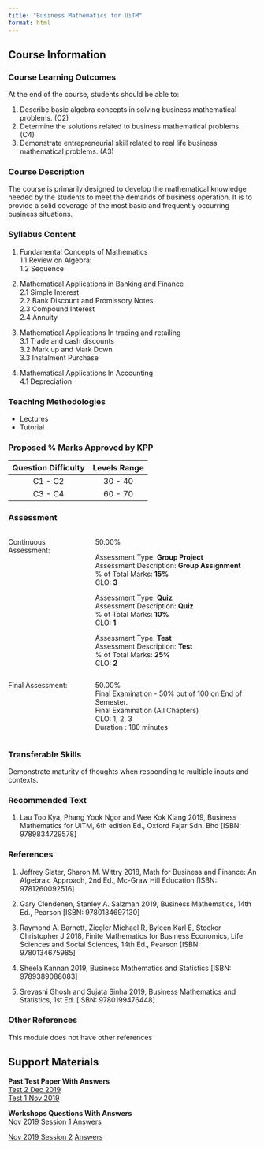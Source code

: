 ```yaml
---
title: "Business Mathematics for UiTM"
format: html
---
```


## Course Information  

### Course Learning Outcomes  
At the end of the course, students should be able to:  

1. Describe basic algebra concepts in solving business mathematical problems. (C2)\
2. Determine the solutions related to business mathematical problems. (C4)\
3. Demonstrate entrepreneurial skill related to real life business mathematical problems. (A3)\

### Course Description  
The course is primarily designed to develop the mathematical knowledge needed by the students to meet the demands of business operation. It is to provide a solid coverage of the most basic and frequently occurring business situations.  

### Syllabus Content  
1. Fundamental Concepts of Mathematics  
  1.1 Review on Algebra:  
  1.2 Sequence  
  
2. Mathematical Applications in Banking and Finance  
  2.1 Simple Interest  
  2.2 Bank Discount and Promissory Notes  
  2.3 Compound Interest  
  2.4 Annuity  
  
3. Mathematical Applications In trading and retailing  
  3.1 Trade and cash discounts  
  3.2 Mark up and Mark Down  
  3.3 Instalment Purchase  
  
4. Mathematical Applications In Accounting  
  4.1 Depreciation  
  
  
### Teaching Methodologies  
  - Lectures  
  - Tutorial  

### Proposed % Marks Approved by KPP  
| Question Difficulty | Levels Range |  
|:-------------------:|:------------:|  
| C1 - C2 | 30 - 40 |  
| C3 - C4 | 60 - 70 |  

### Assessment  

:::::: {style="display: flex; "}

::: {.column width="30%"}
Continuous Assessment:
:::

::: {.column width="5%"}
\ 
<!-- an empty Div (with a whitespace), serving as
a column separator -->
:::

::: {.column width="65%"}
50.00%  

Assessment Type: **Group Project**\
Assessment Description: **Group Assignment**\
% of Total Marks: **15%**\
CLO: **3**\

Assessment Type: **Quiz**\
Assessment Description: **Quiz**\
% of Total Marks: **10%**\
CLO: **1**\

Assessment Type: **Test**\
Assessment Description: **Test**\
% of Total Marks: **25%**\
CLO: **2**\

:::  

::::::

:::::: {style="display: flex; "}

::: {.column width="30%"}
Final Assessment:
:::

::: {.column width="5%"}
\ 
<!-- an empty Div (with a whitespace), serving as
a column separator -->
:::

::: {.column width="65%"}
50.00%  
Final Examination - 50% out of 100 on End of Semester.  
Final Examination (All Chapters)  
CLO: 1, 2, 3  
Duration : 180 minutes  
:::  

::::::  

### Transferable Skills  
Demonstrate maturity of thoughts when responding to multiple inputs and contexts.  

### Recommended Text  
1. Lau Too Kya, Phang Yook Ngor and Wee Kok Kiang 2019, Business Mathematics for UiTM, 6th edition Ed., Oxford Fajar Sdn. Bhd [ISBN: 9789834729578]\

### References  

1. Jeffrey Slater, Sharon M. Wittry 2018, Math for Business and Finance: An Algebraic Approach, 2nd Ed., Mc-Graw Hill Education [ISBN: 9781260092516]\

2. Gary Clendenen, Stanley A. Salzman 2019, Business Mathematics, 14th Ed., Pearson [ISBN: 9780134697130]\

3. Raymond A. Barnett, Ziegler Michael R, Byleen Karl E, Stocker Christopher J 2018, Finite Mathematics for Business Economics, Life Sciences and Social Sciences, 14th Ed.,
Pearson [ISBN: 9780134675985]\

4. Sheela Kannan 2019, Business Mathematics and Statistics [ISBN: 9789389088083]\

5. Sreyashi Ghosh and Sujata Sinha 2019, Business Mathematics and Statistics, 1st Ed. [ISBN: 9780199476448]\

### Other References  
This module does not have other references  

## Support Materials

<!-- | Past Semester Exam Papers | Answer Scheme |   -->
<!-- |:-------------------------:|:-------------:|   -->
<!-- | [June 2019](files/support document/mat112/MAT112 June 2019.PDF) | [Answer Scheme June 2019](files/support document/mat112/MAT112 SKEMA JUNE 2019.pdf) |   -->
<!-- | [Dec 2018](files/support document/mat112/MAT112 Dec 2018.PDF) | [Answer Scheme Dec 2018](files/support document/mat112/MAT112 SKEMA DEC 2018.pdf) |   -->
<!-- | [Jan 2018](files/support document/mat112/MAT112 Jan 2018.PDF) | [Answer Scheme Jan 2018](files/support document/mat112/MAT112 SKEMA JAN 2018.pdf) |   -->


**Past Test Paper With Answers**  
[Test 2 Dec 2019](materials/files/support document/mat112/Test 2 Dec 2019.pdf)  
[Test 1 Nov 2019](materials/files/support document/mat112/Test 1 Nov 2019.pdf)  

**Workshops Questions With Answers**  
[Nov 2019 Session 1](materials/files/support document/mat112/BENGKEL MAT112 NOV 2019 SESI 1.pdf) [Answers](materials/files/support document/mat112/Answer MAT112 Workshop Nov 2019 Session 1.pdf)  

[Nov 2019 Session 2](materials/files/support document/mat112/BENGKEL MAT112 NOV 2019 SESI 2.pdf) [Answers](materials/files/support document/mat112/Answer MAT112 Workshop Nov 2019 Session 2.pdf)    
